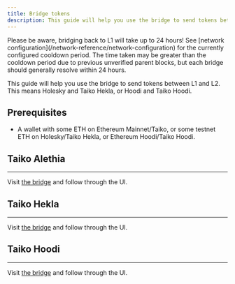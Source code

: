 ```yaml
---
title: Bridge tokens
description: This guide will help you use the bridge to send tokens between L1 and L2.
---
```



<Aside>
Please be aware, bridging back to L1 will take up to 24 hours! See [network configuration](/network-reference/network-configuration) for the currently configured cooldown period. The time taken may be greater than the cooldown period due to previous unverified parent blocks, but each bridge should generally resolve within 24 hours.
</Aside>

This guide will help you use the bridge to send tokens between L1 and L2. This means Holesky and Taiko Hekla, or Hoodi and Taiko Hoodi.

## Prerequisites

- A wallet with some ETH on Ethereum Mainnet/Taiko, or some testnet ETH on Holesky/Taiko Hekla, or Ethereum Hoodi/Taiko Hoodi.

## Taiko Alethia

---

Visit [the bridge](https://bridge.taiko.xyz/) and follow through the UI.

## Taiko Hekla

---

Visit [the bridge](https://bridge.hekla.taiko.xyz) and follow through the UI.

## Taiko Hoodi

---

Visit [the bridge](https://bridge.hoodi.taiko.xyz) and follow through the UI.
